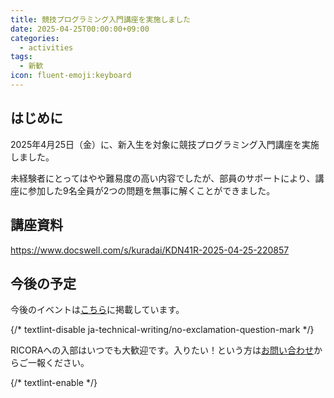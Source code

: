 ```yaml
---
title: 競技プログラミング入門講座を実施しました
date: 2025-04-25T00:00:00+09:00
categories:
  - activities
tags:
  - 新歓
icon: fluent-emoji:keyboard
---
```


## はじめに

2025年4月25日（金）に、新入生を対象に競技プログラミング入門講座を実施しました。

未経験者にとってはやや難易度の高い内容でしたが、部員のサポートにより、講座に参加した9名全員が2つの問題を無事に解くことができました。

## 講座資料

https://www.docswell.com/s/kuradai/KDN41R-2025-04-25-220857

## 今後の予定

今後のイベントは[こちら](https://alg.tus-ricora.com/posts/welcome-event-2025-schedule/)に掲載しています。

{/* textlint-disable ja-technical-writing/no-exclamation-question-mark */}

RICORAへの入部はいつでも大歓迎です。入りたい！という方は[お問い合わせ](/contact/)からご一報ください。

{/* textlint-enable */}
